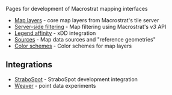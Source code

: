 
<PageHeader title="Map pages" showLogo></PageHeader>

Pages for development of Macrostrat mapping interfaces

- [Map layers](/dev/map/layers) - core map layers from Macrostrat's tile server
- [Server-side filtering](/dev/map/filter) - Map filtering using Macrostrat's *v3* API
- [Legend affinity](/dev/map/legend-affinity) - xDD integration
- [Sources](/dev/map/sources) - Map data sources and "reference geometries"
- [Color schemes](/dev/map/color-schemes) - Color schemes for map layers

## Integrations

- [StraboSpot](/dev/map/strabospot) - StraboSpot development integration
- [Weaver](/dev/map/weaver) - point data experiments
